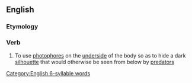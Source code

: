 ==English==

===Etymology===
{{prefix|en|counter|illuminate}}

===Verb===
{{en-verb}}

# {{lb|en|of a fish}} To use [[photophore]]s on the [[underside]] of the body so as to hide a dark [[silhouette]] that would otherwise be seen from below by [[predator]]s

[[Category:English 6-syllable words]]
